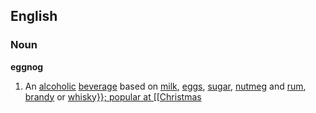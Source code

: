 ==English==
===Noun===
'''eggnog'''
#An [[alcoholic]] [[beverage]] based on [[milk]], [[egg]]s, [[sugar]], [[nutmeg]] and [[rum]], [[brandy]] or [[whisky}}; popular at [[Christmas]]